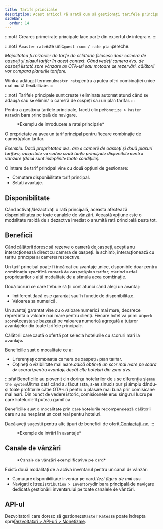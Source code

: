 ```yaml
---
title: Tarife principale
description: Acest articol vă arată cum să gestionați tarifele principale pe Wink.
sidebar:
  order: 14
---
```


:::notă
Crearea primei rate principale face parte din expertul de integrare.
:::

:::notă
A`master rate`este unic`guest room / rate plan`pereche.

*Majoritatea furnizorilor de tarife de călătorie folosesc doar camera de oaspeți și planul tarifar în acest context. Când vedeți camera dvs. de oaspeți listată spre vânzare pe OTA-uri sau motoare de rezervări, călătorii vor compara planurile tarifare.*

Wink a adăugat termenul`master rate`pentru a putea oferi combinației unice mai multă flexibilitate.
:::

:::notă
Tarifele principale sunt create / eliminate automat atunci când se adaugă sau se elimină o cameră de oaspeți sau un plan tarifar.
:::

Pentru a gestiona tarifele principale, faceți clic pe`Monetize > Master Rate`din bara principală de navigare.

<figure>
  <CloudinaryImage width="350" height="484" resize="scale" quality="best" alt="Tarif principal" src="academy/master-rate" errorImage="noimage_opaque_nyrtl0.png" />

  <figcaption>*Exemplu de introducere a ratei principale*</figcaption>
</figure>


O proprietate va avea un tarif principal pentru fiecare combinație de cameră/plan tarifar.

*Exemplu: Dacă proprietatea dvs. are o cameră de oaspeți și două planuri tarifare, oaspetele va vedea două tarife principale disponibile pentru vânzare (dacă sunt îndeplinite toate condițiile).*

O intrare de tarif principal vine cu două opțiuni de gestionare:

* Comutare disponibilitate tarif principal.
* Setați avantaje.

## Disponibilitate

Când activați/dezactivați o rată principală, aceasta afectează disponibilitatea pe toate canalele de vânzări. Această opțiune este o modalitate rapidă de a dezactiva imediat o anumită rată principală peste tot.

## Beneficii

Când călătorii doresc să rezerve o cameră de oaspeți, aceștia nu interacționează direct cu camera de oaspeți. În schimb, interacționează cu tariful principal al camerei respective.

Un tarif principal poate fi încărcat cu avantaje unice, disponibile doar pentru combinația specifică cameră de oaspeți/plan tarifar; oferind astfel proprietarilor o altă modalitate de a stimula acea combinație.

Două lucruri de care trebuie să ții cont atunci când alegi un avantaj:

* Indiferent dacă este garantat sau în funcție de disponibilitate.
* Valoarea sa numerică.

Un avantaj garantat vine cu o valoare numerică mai mare, deoarece reprezintă o valoare mai mare pentru clienți.
Fiecare hotel va primi un`perk score`Aceasta se bazează pe valoarea numerică agregată a tuturor avantajelor din toate tarifele principale.

Călătorii care caută o ofertă pot selecta hotelurile cu scoruri mari la avantaje.

Beneficiile sunt o modalitate de a:

* Diferențiați combinația cameră de oaspeți / plan tarifar.
* Obțineți o vizibilitate mai mare.*adică obțineți un scor mai mare pe scara de scoruri pentru avantaje decât alte hoteluri din zona dvs.*

:::sfat
Beneficiile au provenit din dorința hotelurilor de a se diferenția și`game the system`Ultima dată când au făcut asta, s-au sinucis pur și simplu dându-și toate profiturile către OTA-uri pentru o plasare mai bună prin comisioane mai mari.
Din punct de vedere istoric, comisioanele erau singurul lucru pe care hotelurile îl puteau gamifica.

Beneficiile sunt o modalitate prin care hotelurile recompensează călătorii care nu au neapărat un cost real pentru hoteluri.

Dacă aveți sugestii pentru alte tipuri de beneficii de oferit,[Contactați-ne](mailto:hi@wink.travel).
:::

<figure>
  <CloudinaryImage width="700" height="263" resize="scale" quality="best" alt="Beneficii" src="academy/perks" errorImage="noimage_opaque_nyrtl0.png" />

  <figcaption>*Exemple de intrări în avantaje*</figcaption>
</figure>


## Canale de vânzări

<figure>
  <CloudinaryImage width="350" height="368" resize="scale" quality="best" alt="Canale de vânzări" src="academy/sales-channels-card" errorImage="noimage_opaque_nyrtl0.png" />

  <figcaption>*Canale de vânzări exemplificative pe card*</figcaption>
</figure>


Există două modalități de a activa inventarul pentru un canal de vânzări:

* Comutare disponibilitate inventar pe card.*Vezi figura de mai sus*
* Navigați către`Distribution > Inventory`din bara principală de navigare dedicată gestionării inventarului pe toate canalele de vânzări.

## API-ul

Dezvoltatorii care doresc să gestioneze`Master Rates`se poate îndrepta spre[Dezvoltatori > API-uri > Monetizare](/developers/apis/#monetize-api).


